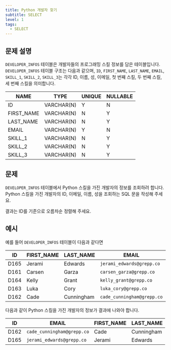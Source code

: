 ```yaml
---
title: Python 개발자 찾기
subtitle: SELECT
level: 1
tags:
  - SELECT
---
```


## 문제 설명

`DEVELOPER_INFOS` 테이블은 개발자들의 프로그래밍 스킬 정보를 담은 테이블입니다. `DEVELOPER_INFOS` 테이블 구조는 다음과 같으며, `ID`, `FIRST_NAME`, `LAST_NAME`, `EMAIL`, `SKILL_1`, `SKILL_2`, `SKILL_3`는 각각 ID, 이름, 성, 이메일, 첫 번째 스킬, 두 번째 스킬, 세 번째 스킬을 의미합니다.

| NAME       | TYPE       | UNIQUE | NULLABLE |
| ---------- | ---------- | ------ | -------- |
| ID         | VARCHAR(N) | Y      | N        |
| FIRST_NAME | VARCHAR(N) | N      | Y        |
| LAST_NAME  | VARCHAR(N) | N      | Y        |
| EMAIL      | VARCHAR(N) | Y      | N        |
| SKILL_1    | VARCHAR(N) | N      | Y        |
| SKILL_2    | VARCHAR(N) | N      | Y        |
| SKILL_3    | VARCHAR(N) | N      | Y        |

## 문제

`DEVELOPER_INFOS` 테이블에서 Python 스킬을 가진 개발자의 정보를 조회하려 합니다. Python 스킬을 가진 개발자의 ID, 이메일, 이름, 성을 조회하는 SQL 문을 작성해 주세요.

결과는 ID를 기준으로 오름차순 정렬해 주세요.

## 예시

예를 들어 `DEVELOPER_INFOS` 테이블이 다음과 같다면

| ID   | FIRST_NAME | LAST_NAME  | EMAIL                      | SKILL_1 | SKILL_2    | SKILL_3 |
| ---- | ---------- | ---------- | -------------------------- | ------- | ---------- | ------- |
| D165 | Jerami     | Edwards    | `jerami_edwards@grepp.co`  | Java    | JavaScript | Python  |
| D161 | Carsen     | Garza      | `carsen_garza@grepp.co`    | React   |            |         |
| D164 | Kelly      | Grant      | `kelly_grant@grepp.co`     | C#      |            |         |
| D163 | Luka       | Cory       | `luka_cory@grepp.co`       | Node.js |            |         |
| D162 | Cade       | Cunningham | `cade_cunningham@grepp.co` | Vue     | C++        | Python  |

다음과 같이 Python 스킬을 가진 개발자의 정보가 결과에 나와야 합니다.

| ID   | EMAIL                      | FIRST_NAME | LAST_NAME  |
| ---- | -------------------------- | ---------- | ---------- |
| D162 | `cade_cunningham@grepp.co` | Cade       | Cunningham |
| D165 | `jerami_edwards@grepp.co`  | Jerami     | Edwards    |
